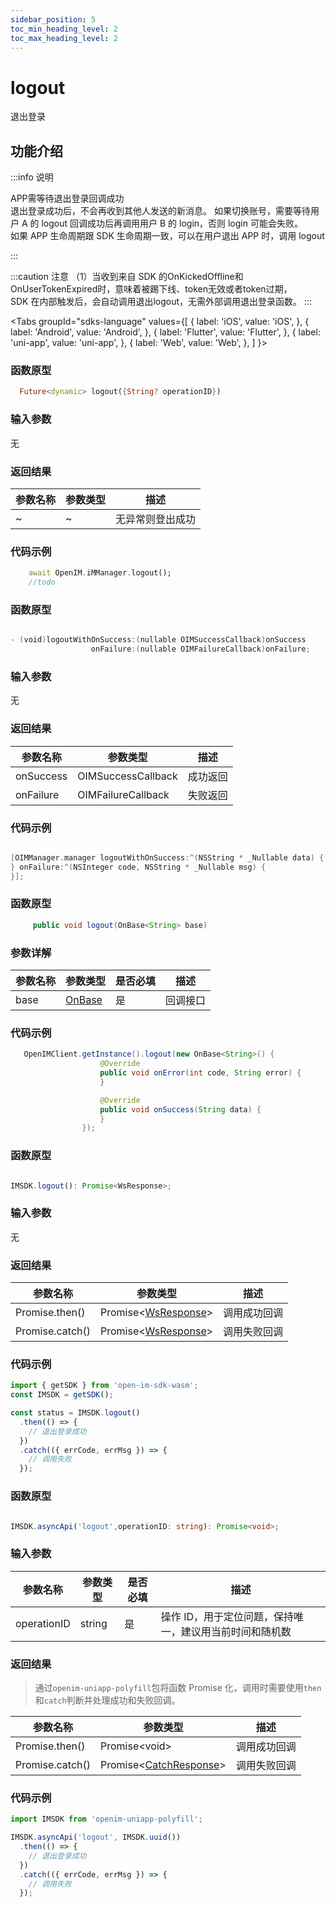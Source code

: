 ```yaml
---
sidebar_position: 5
toc_min_heading_level: 2
toc_max_heading_level: 2
---
```


# logout

退出登录

## 功能介绍

:::info 说明

APP需等待退出登录回调成功   
退出登录成功后，不会再收到其他人发送的新消息。
如果切换账号，需要等待用户 A 的 logout 回调成功后再调用用户 B 的 login，否则 login 可能会失败。  
如果 APP 生命周期跟 SDK 生命周期一致，可以在用户退出 APP 时，调用 logout

:::

:::caution 注意
（1）当收到来自 SDK 的OnKickedOffline和OnUserTokenExpired时，意味着被踢下线、token无效或者token过期，       
SDK 在内部触发后，会自动调用退出logout，无需外部调用退出登录函数。
:::

<Tabs
groupId="sdks-language"
values={[
{ label: 'iOS', value: 'iOS', },
{ label: 'Android', value: 'Android', },
{ label: 'Flutter', value: 'Flutter', },
{ label: 'uni-app', value: 'uni-app', },
{ label: 'Web', value: 'Web', },
]
}>

<TabItem value="Flutter">

### 函数原型

```dart showLineNumbers
  Future<dynamic> logout({String? operationID})
```

### 输入参数

无

### 返回结果

| 参数名称 | 参数类型 | 描述             |
| -------- | -------- | ---------------- |
| ~        | ~        | 无异常则登出成功 |

### 代码示例

```dart showLineNumbers
    await OpenIM.iMManager.logout();
    //todo
```

</TabItem>

<TabItem value="iOS">

### 函数原型

```swift showLineNumbers

- (void)logoutWithOnSuccess:(nullable OIMSuccessCallback)onSuccess
                  onFailure:(nullable OIMFailureCallback)onFailure;

```

### 输入参数

无

### 返回结果

| 参数名称  | 参数类型                                               | 描述     |
| --------- | ------------------------------------------------------ | -------- |
| onSuccess | OIMSuccessCallback | 成功返回 |
| onFailure | OIMFailureCallback   | 失败返回 |

### 代码示例

```swift showLineNumbers

[OIMManager.manager logoutWithOnSuccess:^(NSString * _Nullable data) {
} onFailure:^(NSInteger code, NSString * _Nullable msg) {
}];

```

</TabItem>

<TabItem value="Android">

### 函数原型

```java showLineNumbers
     public void logout(OnBase<String> base)
```

### 参数详解

| 参数名称 | 参数类型                                | 是否必填 | 描述     |
| -------- | --------------------------------------- | -------- | -------- |
| base     | [OnBase](docs/sdks/callback/onBase.mdx) | 是       | 回调接口 |

### 代码示例

```java showLineNumbers
   OpenIMClient.getInstance().logout(new OnBase<String>() {
                    @Override
                    public void onError(int code, String error) {
                    }

                    @Override
                    public void onSuccess(String data) {
                    }
                });
```

</TabItem>

<TabItem value="Web">

### 函数原型

```ts showLineNumbers

IMSDK.logout(): Promise<WsResponse>;

```

### 输入参数

无

### 返回结果

| 参数名称        | 参数类型                                             | 描述         |
| --------------- | ---------------------------------------------------- | ------------ |
| Promise.then()  | Promise<[WsResponse](docs/sdks/class/response.mdx)\> | 调用成功回调 |
| Promise.catch() | Promise<[WsResponse](docs/sdks/class/response.mdx)\> | 调用失败回调 |

### 代码示例

```js showLineNumbers
import { getSDK } from 'open-im-sdk-wasm';
const IMSDK = getSDK();

const status = IMSDK.logout()
  .then(() => {
    // 退出登录成功
  })
  .catch(({ errCode, errMsg }) => {
    // 调用失败
  });
```

</TabItem>

<TabItem value="uni-app">

### 函数原型

```ts showLineNumbers

IMSDK.asyncApi('logout',operationID: string): Promise<void>;

```

### 输入参数

| 参数名称    | 参数类型 | 是否必填 | 描述                                                    |
| ----------- | -------- | -------- | ------------------------------------------------------- |
| operationID | string   | 是       | 操作 ID，用于定位问题，保持唯一，建议用当前时间和随机数 |

### 返回结果

> 通过`openim-uniapp-polyfill`包将函数 Promise 化，调用时需要使用`then`和`catch`判断并处理成功和失败回调。

| 参数名称        | 参数类型                                                | 描述         |
| --------------- | ------------------------------------------------------- | ------------ |
| Promise.then()  | Promise<void\>                                          | 调用成功回调 |
| Promise.catch() | Promise<[CatchResponse](docs/sdks/class/response.mdx)\> | 调用失败回调 |

### 代码示例

```js showLineNumbers
import IMSDK from 'openim-uniapp-polyfill';

IMSDK.asyncApi('logout', IMSDK.uuid())
  .then(() => {
    // 退出登录成功
  })
  .catch(({ errCode, errMsg }) => {
    // 调用失败
  });
```

</TabItem>

</Tabs>

